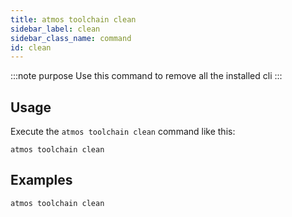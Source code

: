 ```yaml
---
title: atmos toolchain clean
sidebar_label: clean
sidebar_class_name: command
id: clean
---
```


:::note purpose
Use this command to remove all the installed cli
:::

<Screengrab title="atmos toolchain clean --help" slug="atmos-toolchain-clean--help" />

## Usage

Execute the `atmos toolchain clean` command like this:

```shell
atmos toolchain clean 
```

## Examples

```shell
atmos toolchain clean
```
